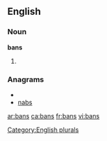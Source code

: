 ==English==

===Noun===
'''bans'''

# {{plural of|[[ban]]}}

===Anagrams===
* {{alphagram|abns}}
* [[nabs#English|nabs]]


[[Category:English plurals]]

[[ar:bans]]
[[ca:bans]]
[[fr:bans]]
[[vi:bans]]
